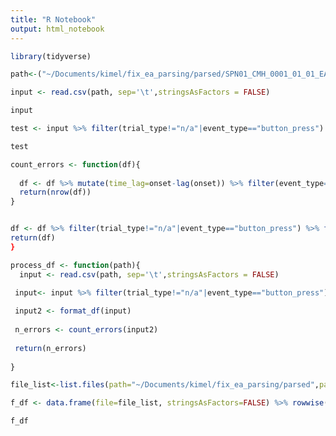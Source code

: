 ```yaml
---
title: "R Notebook"
output: html_notebook
---
```


```r
library(tidyverse)
```


```r
path<-("~/Documents/kimel/fix_ea_parsing/parsed/SPN01_CMH_0001_01_01_EAtask_part1.tsv")

input <- read.csv(path, sep='\t',stringsAsFactors = FALSE)

input


```



```r
test <- input %>% filter(trial_type!="n/a"|event_type=="button_press") %>% filter(trial_type!="n/a"|lag(event_type)=="block_summary") %>% mutate(time_diff=onset-lag(onset))

test

```



```r
count_errors <- function(df){
  
  df <- df %>% mutate(time_lag=onset-lag(onset)) %>% filter(event_type=="button_press") %>% filter(time_diff<=0.05)
  return(nrow(df))
}


df <- df %>% filter(trial_type!="n/a"|event_type=="button_press") %>% filter(trial_type!="n/a"|lag(event_type)=="block_summary") %>% mutate(time_diff=onset-lag(onset))
return(df)
}

process_df <- function(path){
  input <- read.csv(path, sep='\t',stringsAsFactors = FALSE)

 input<- input %>% filter(trial_type!="n/a"|event_type=="button_press") %>%     filter(trial_type!="n/a"|lag(event_type)=="block_summary") %>% mutate(time_diff=onset-lag(onset))
 
 input2 <- format_df(input)
 
 n_errors <- count_errors(input2)
 
 return(n_errors)
  
}
```

    
```r
file_list<-list.files(path="~/Documents/kimel/fix_ea_parsing/parsed",pattern="*.tsv", full.names=TRUE)

f_df <- data.frame(file=file_list, stringsAsFactors=FALSE) %>% rowwise() %>% mutate(n_errors = process_df(file))

f_df
```

